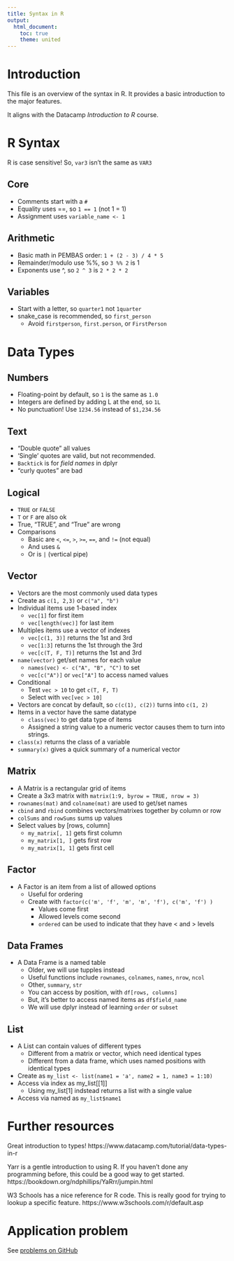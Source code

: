 ```yaml
---
title: Syntax in R
output: 
  html_document:
    toc: true
    theme: united
---
```


# Introduction

This file is an overview of the syntax in R. It provides a basic introduction to the major features.


It aligns with the Datacamp *Introduction to R* course.


# R Syntax { .tabset }

R is case sensitive! So, `var3` isn't the same as `VAR3`

## Core

- Comments start with a `#` 
- Equality uses ==, so `1 == 1` (not 1 = 1)
- Assignment uses `variable_name <- 1`     

## Arithmetic

- Basic math in PEMBAS order: `1 + (2 - 3) / 4 * 5`
- Remainder/modulo use %%, so `3 %% 2` is 1
- Exponents use ^, so `2 ^ 3` is `2 * 2 * 2`

## Variables

- Start with a letter, so `quarter1` not `1quarter`
- snake_case is recommended, so `first_person`
  - Avoid `firstperson`, `first.person`, or `FirstPerson` 


# Data Types {.tabset}


## Numbers

- Floating-point by default, so `1` is the same as `1.0`
- Integers are defined by adding L at the end, so `1L`
- No punctuation! Use `1234.56` instead of `$1,234.56` 

## Text

- "Double quote" all values
- 'Single' quotes are valid, but not recommended. 
- `Backtick` is for *field names* in dplyr
- “curly quotes” are bad

## Logical 

- `TRUE` or `FALSE` 
- `T` or `F` are also ok
- True, "TRUE", and "True" are wrong
- Comparisons
  - Basic are `<`, `<=`, `>`, `>=`, `==`, and `!=` (not equal)
  - And uses `&`
  - Or is `|` (vertical pipe)

## Vector

- Vectors are the most commonly used data types
- Create as `c(1, 2,3)` or `c("a", "b")`
- Individual items use 1-based index
  - `vec[1]` for first item
  - `vec[length(vec)]` for last item
- Multiples items use a vector of indexes
  - `vec[c(1, 3)]` returns the 1st and 3rd
  - `vec[1:3]` returns the 1st through the 3rd
  - `vec[c(T, F, T)]` returns the 1st and 3rd
- `name(vector)` get/set names for each value
  - `names(vec) <- c("A", "B", "C")` to set 
  - `vec[c("A")]` or `vec["A"]` to access named values
- Conditional 
  - Test `vec > 10` to get `c(T, F, T)`
  - Select with `vec[vec > 10]`
- Vectors are concat by default, so `c(c(1), c(2))` turns into `c(1, 2)`
- Items in a vector have the same datatype
  - `class(vec)` to get data type of items
  - Assigned a string value to a numeric vector causes them to turn into strings.
- `class(x)` returns the class of a variable
- `summary(x)` gives a quick summary of a numerical vector

## Matrix

- A Matrix is a rectangular grid of items
- Create a 3x3 matrix with `matrix(1:9, byrow = TRUE, nrow = 3)` 
- `rownames(mat)` and `colname(mat)` are used to get/set names
- `cbind` and `rbind` combines vectors/matrixes together by column or row
- `colSums` and `rowSums` sums up values  
- Select values by [rows, column]
  - `my_matrix[, 1]` gets first column
  - `my_matrix[1, ]` gets first row
  - `my_matrix[1, 1]` gets first cell

## Factor

- A Factor is an item from a list of allowed options
  - Useful for ordering
  - Create with `factor(c('m', 'f', 'm', 'm', 'f'), c('m', 'f') )`
    - Values come first
    - Allowed levels come second
    - `ordered` can be used to indicate that they have < and > levels 

## Data Frames

- A Data Frame is a named table
  - Older, we will use tupples instead
  - Useful functions include `rownames`, `colnames`, `names`, `nrow`, `ncol`
  - Other, `summary`, `str`
  - You can access by position, with `df[rows, columns]`
  - But, it's better to access named items as `df$field_name`
  - We will use dplyr instead of learning `order` or `subset`

## List

- A List can contain values of different types
  - Different from a matrix or vector, which need identical types
  - Different from a data frame, which uses named positions with identical types
- Create as `my_list <- list(name1 = 'a', name2 = 1, name3 = 1:10)`
- Access via index as my_list[[1]]
  - Using my_list[1] indstead returns a list with a single value
- Access via named as `my_list$name1`


# Further resources

Great introduction to types!
https://www.datacamp.com/tutorial/data-types-in-r

Yarr is a gentle introduction to using R.
If you haven't done any programming before, this could be
a good way to get started.
https://bookdown.org/ndphillips/YaRrr/jumpin.html

W3 Schools has a nice reference for R code. This is really
good for trying to lookup a specific feature.
https://www.w3schools.com/r/default.asp

# Application problem

See [problems on GitHub](https://github.com/profgarrett/course_eda_problems/tree/main/r02-syntax)